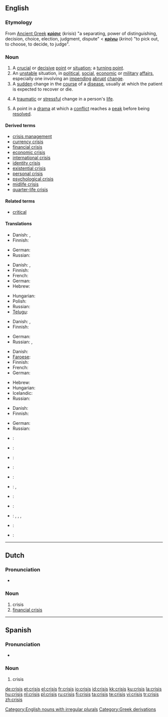 {{wikipedia|dab=Crisis (disambiguation)|mul=Crisis}}
==English==

===Etymology===
From [[Ancient Greek]] '''[[κρίσις]]''' (''krisis'') "a separating, power of distinguishing, decision, choice, election,  judgment, dispute" < '''[[κρίνω]]''' (''krino'') "to pick out, to choose, to decide, to judge".

===Noun===
{{en-noun|crises}}

# A [[crucial]] or [[decisive]] [[point]] or [[situation]]; a [[turning point]].
# An [[unstable]] situation, in [[political]], [[social]], [[economic]] or [[military]] [[affair]]s, especially one involving an [[impending]] [[abrupt]] [[change]].
# A [[sudden]] change in the [[course]] of a [[disease]], usually at which the patient is expected to recover or die.
# {{psychology}} A [[traumatic]] or [[stressful]] change in a person's [[life]].
# {{drama}} A point in a [[drama]] at which a [[conflict]] reaches a [[peak]] before being [[resolved]].

====Derived terms====
* [[crisis management]]
* [[currency crisis]]
* [[financial crisis]]
* [[economic crisis]]
* [[international crisis]]
* [[identity crisis]]
* [[existential crisis]]
* [[personal crisis]]
* [[psychological crisis]]
* [[midlife crisis]]
* [[quarter-life crisis]]

====Related terms====
* [[critical]]

====Translations====
{{trans-top|a crucial or decisive point or situation; a turning point}}
* Danish: {{t|da|vendepunkt|n}}, {{t|da|krise|c}}
* Finnish: {{t+|fi|kriisi}}
{{trans-mid}}
* German: {{t-|de|Krise|f}}
* Russian: {{t+|ru|кризис|m|tr=krízis|sc=Cyrl}}
{{trans-bottom}}

{{trans-top|an unstable situation, in political, social, economic or military affairs}}
* Danish: {{t|da|krisetilstand|c}}, {{t|da|krise|c}}
* Finnish: {{t+|fi|kriisi}}
* French: {{t|fr|crise|f}}
* German: {{t-|de|Krise|f}}
* Hebrew: {{t-|he|משבר|m|tr=mashber|sc=Hebr}}
{{trans-mid}}
* Hungarian: {{t|hu|válság}}
* Polish: {{t-|pl|kryzys}}
* Russian: {{t+|ru|кризис|m|tr=krízis|sc=Cyrl}}
* [[Telugu]]: {{t|te|సంక్షోభం|tr=sankshObham|sc=Telu}}
{{trans-bottom}}

{{trans-top|a sudden change in the course of a disease}}
* Danish: {{t|da|vendepunkt|n}}, {{t|da|krise|c}}
* Finnish: {{t+|fi|kriisi}}
{{trans-mid}}
* German: {{t-|de|Krise|f}}
* Russian: {{t+|ru|кризис|m|tr=krízis|sc=Cyrl}}, {{t|ru|криз|m|tr=kriz|sc=Cyrl}}
{{trans-bottom}}

{{trans-top|a traumatic or stressful change in a person's life}}
* Danish: {{t|da|krise|c}}
* [[Faroese]]: {{t|fo|kreppa|f}}
* Finnish: {{t+|fi|kriisi}}
* French: {{t|fr|crise|f}}
* German: {{t-|de|Krise|f}}
{{trans-mid}}
* Hebrew: {{t-|he|משבר|m|tr=mashber|sc=Hebr}}
* Hungarian: {{t|hu|krízis}}
* Icelandic: {{t|is|kreppa}}
* Russian: {{t+|ru|кризис|m|tr=krízis|sc=Cyrl}}
{{trans-bottom}}

{{trans-top|a point in a drama at which a conflict reaches a peak before being resolved}}
* Danish: {{t|da|krise|c}}
* Finnish: {{t+|fi|kriisi}}
{{trans-mid}}
* German: {{t-|de|Krise|f}}
* Russian: {{t+|ru|кризис|m|tr=krízis|sc=Cyrl}}
{{trans-bottom}}

{{checktrans-top}}
* {{ttbc|Czech}}: {{t|cs|krize|f}}
* {{ttbc|Dutch}}: {{t|nl|crisis|f}}
* {{ttbc|Esperanto}}: {{t|eo|krizo}}
* {{ttbc|Greek}}: {{t|el|κρίση|f|sc=Grek|tr=krisi}}
* {{ttbc|Italian}}: {{t|it|crisi|f}}
{{trans-mid}}
* {{ttbc|Japanese}}: {{t|ja|危機|tr=kiki|sc=Jpan}} , {{t|ja|クライシス|tr=kuraishisu}}
* {{ttbc|Norwegian}}: {{t|no|krise}}
* {{ttbc|Portuguese}}: {{t|pt|crise|f}}
* {{ttbc|Scottish Gaelic}}: {{t|gd|cruas|m}}, {{t|gd|èiginn|f}}, {{t|gd|cunnart|m}}, {{t|gd|gabhadh|m}}
* {{ttbc|Spanish}}: {{t|es|crisis|f}}
* {{ttbc|Swedish}}: {{t|sv|kris|c}}
{{trans-bottom}}

[[Category:English nouns with irregular plurals]]

----

==Dutch==

===Pronunciation===
* {{audio|Nl-crisis.ogg|audio}}

===Noun===
{{nl-noun|g=f|crises|crisisje}}

# crisis
# [[financial crisis]]

----

==Spanish==

===Pronunciation===
* {{IPA|/'kɾisis/|lang=es}}

===Noun===
{{es-noun-f|pl=crisis}}

# crisis

[[Category:Greek derivations]]

[[de:crisis]]
[[et:crisis]]
[[el:crisis]]
[[fr:crisis]]
[[io:crisis]]
[[id:crisis]]
[[kk:crisis]]
[[ku:crisis]]
[[la:crisis]]
[[hu:crisis]]
[[nl:crisis]]
[[pl:crisis]]
[[ru:crisis]]
[[fi:crisis]]
[[ta:crisis]]
[[te:crisis]]
[[vi:crisis]]
[[tr:crisis]]
[[zh:crisis]]